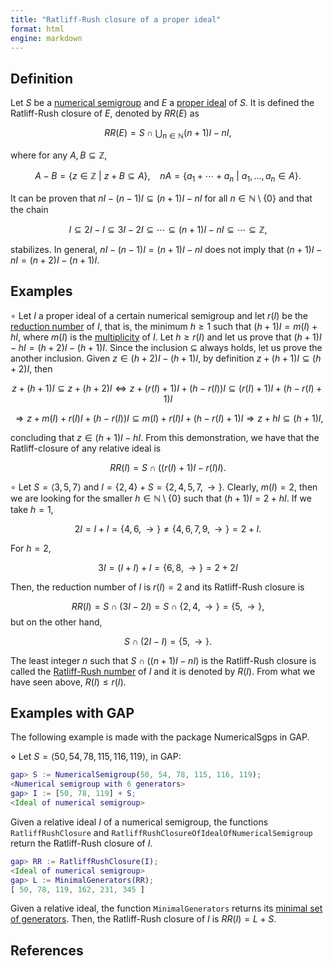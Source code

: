 ```yaml
---
title: "Ratliff-Rush closure of a proper ideal"
format: html
engine: markdown
---
```


<!-- [DGH01] D'Anna, M., Guerrieri, A. and Heinzer, W., Invariants of ideals having principal reductions, Comm. Algebra, 29 (2) (2001), 889--906. -->

## Definition

Let $S$ be a [numerical semigroup](../Basic-concepts/Numerical-semigroup.qmd) and $E$ a [proper ideal](Proper-ideal.qmd) of $S$. It is defined the Ratliff-Rush closure of $E$, denoted by $RR(E)$ as

$$
RR(E) = S \cap \bigcup_{n \in \mathbb{N}} (n+1)I - nI,
$$

where for any $A,B \subseteq \mathbb{Z}$,

$$
A - B = \{z \in \mathbb{Z} ~ | ~ z + B \subseteq A\}, ~~~~ nA = \{a_1 + \cdots + a_n ~ | ~ a_1, \ldots, a_n \in A\}.
$$

It can be proven that $nI - (n-1)I \subseteq (n+1)I - nI$ for all $n \in \mathbb{N} \setminus \{0\}$ and that the chain

$$
I \subseteq 2I - I \subseteq 3I - 2I \subseteq \cdots \subseteq (n+1)I - nI \subseteq \cdots \subseteq \mathbb{Z},
$$

stabilizes. In general, $nI - (n-1)I = (n+1)I - nI$ does not imply that $(n+1)I - nI = (n+2)I - (n+1)I$.

## Examples

$\circ$ Let $I$ a proper ideal of a certain numerical semigroup and let $r(I)$ be the [reduction number](Reduction-number.qmd) of $I$, that is, the minimum $h \ge 1$ such that $(h + 1)I = m(I) + hI$, where $m(I)$ is the [multiplicity](Multiplicity-ideal.qmd) of $I$. Let $h \ge r(I)$ and let us prove that $(h+1)I - hI = (h+2)I - (h+1)I$. Since the inclusion $\subseteq$ always holds, let us prove the another inclusion. Given $z \in (h+2)I - (h+1)I$, by definition $z + (h+1)I \subseteq (h+2)I$, then

$$
z + (h+1)I \subseteq z + (h+2)I \Longleftrightarrow z + (r(I) + 1)I + (h - r(I))I \subseteq (r(I) + 1)I + (h - r(I) + 1)I
$$

$$
\Longrightarrow z + m(I) + r(I)I + (h - r(I))I \subseteq m(I) + r(I)I + (h - r(I) + 1)I \Longrightarrow z + hI \subseteq (h+1)I,
$$

concluding that $z \in (h+1)I - hI$. From this demonstration, we have that the Ratliff-closure of any relative ideal is

$$
RR(I) = S \cap ( (r(I) + 1)I - r(I)I ).
$$

$\circ$ Let $S = \langle 3, 5, 7 \rangle$ and $I = \{2, 4\} + S = \{2, 4, 5, 7, \rightarrow \}$. Clearly, $m(I) = 2$, then we are looking for the smaller $h \in \mathbb{N} \setminus \{0\}$ such that $(h+1)I = 2 + hI$. If we take $h = 1$,

$$
2I = I + I = \{4, 6, \rightarrow\} \ne \{4, 6, 7, 9, \rightarrow \} = 2 + I.
$$

For $h = 2$,

$$
3I = (I + I) + I = \{6, 8, \rightarrow\} = 2 + 2I
$$

Then, the reduction number of $I$ is $r(I) = 2$ and its Ratliff-Rush closure is

$$
RR(I) = S \cap (3I - 2I) = S \cap \{2, 4, \rightarrow\} = \{5, \rightarrow \},
$$ but on the other hand,

$$
S \cap (2I - I) = \{5, \rightarrow \}.
$$

The least integer $n$ such that $S \cap ((n+1)I - nI)$ is the Ratliff-Rush closure is called the [Ratliff-Rush number](Ratliff-Rush-number.qmd) of $I$ and it is denoted by $R(I)$. From what we have seen above, $R(I) \le r(I)$.

## Examples with GAP

The following example is made with the package NumericalSgps in GAP.

$\diamond$ Let $S = \langle 50, 54, 78, 115, 116, 119 \rangle$, in GAP:

``` gap
gap> S := NumericalSemigroup(50, 54, 78, 115, 116, 119);
<Numerical semigroup with 6 generators>
gap> I := [50, 78, 119] + S;
<Ideal of numerical semigroup>
```

Given a relative ideal $I$ of a numerical semigroup, the functions `RatliffRushClosure` and `RatliffRushClosureOfIdealOfNumericalSemigroup` return the Ratliff-Rush closure of $I$.

``` gap
gap> RR := RatliffRushClosure(I);
<Ideal of numerical semigroup>
gap> L := MinimalGenerators(RR);
[ 50, 78, 119, 162, 231, 345 ]
```

Given a relative ideal, the function `MinimalGenerators` returns its [minimal set of generators](Minimal-set-generators-ideal.qmd). Then, the Ratliff-Rush closure of $I$ is $RR(I) = L + S$.

## References
